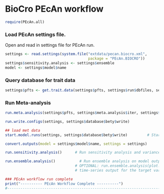 BioCro PEcAn workflow
======================

```r
require(PEcAn.all)
```
### Load PEcAn settings file.

Open and read in settings file for PEcAn run.


```r
settings <- read.settings(system.file("extdata/pecan.biocro.xml",
                                      package = "PEcAn.BIOCRO"))
settings$sensitivity.analysis <- settings$ensemble
model <- settings$model$name

```
### Query database for trait data

```r

settings$pfts <- get.trait.data(settings$pfts, settings$run$dbfiles, settings$database$bety, settings$meta.analysis$update)# Query the trait database for data and priors
```

### Run Meta-analysis
```r
run.meta.analysis(settings$pfts, settings$meta.analysis$iter, settings$run$dbfiles, settings$database$bety)
```



```r
run.write.configs(settings, settings$database$bety$write)
```

```r
## load met data
start.model.runs(settings, settings$database$bety$write)         # Start ecosystem model runs
```

```r
convert.outputs(model = settings$model$name, settings = settings)

run.sensitivity.analysis()      # Run sensitivity analysis and variance decomposition on model output

run.ensemble.analysis()		      # Run ensemble analysis on model output. 
                                # OPTIONAL: run.ensemble.analysis(plot.timeseries=TRUE) to get an esemble 
                                # time-series output for the target variables set in the PEcAn.xml file

### PEcAn workflow run complete
print("---------- PEcAn Workflow Complete ----------")
#--------------------------------------------------------------------------------------------------#
```

